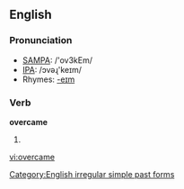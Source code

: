 ==English==

===Pronunciation===
*[[w:SAMPA|SAMPA]]: /'ov3kEm/
*[[w:IPA|IPA]]: /ɔvəɻ'keɪm/
*Rhymes: [[Rhymes:English:-eɪm|-eɪm]]

===Verb===
'''overcame'''
# {{simple past of|overcome}}

<!--these belong on the page for "overcome"====Translations====
*Dutch: [[overwon]], [[overwonnen]]
*[[Esperanto]]: [[venkis]]-->

[[Category:English irregular simple past forms]]

[[vi:overcame]]